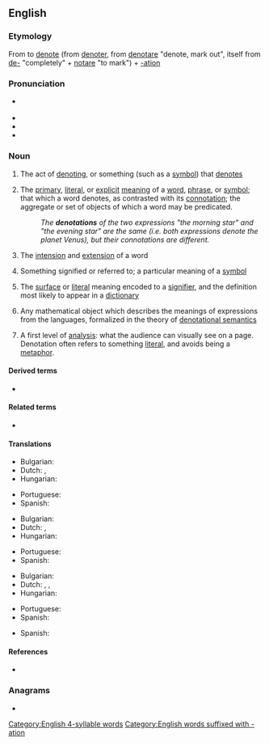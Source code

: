 ==English==
{{wikipedia}}

===Etymology===
From to [[denote]] (from {{etyl|frm|en}} [[denoter]], from {{etyl|la|en}} [[denotare]] "denote, mark out", itself from [[de-]] "completely" + [[notare]] "to mark") + [[-ation]]

===Pronunciation===
* {{a|US}} {{IPA|/ˌdiː.noʊˈteɪ.ʃən/|lang=en}}
* {{audio|En-us-denotation.ogg|Audio (US)|lang=en}}
* {{hyphenation|de|no|ta|tion|lang=en}}
* {{rhymes|eɪʃən|lang=en}}

===Noun===
{{en-noun}}

# The act of [[denoting]], or something (such as a [[symbol]]) that [[denote]]s
# {{lb|en|logic|linguistics|semiotics}} The [[primary]], [[literal]], or [[explicit]] [[meaning]] of a [[word]], [[phrase]], or [[symbol]]; that which a word denotes, as contrasted with its [[connotation]]; the aggregate or set of objects of which a word may be predicated.
#: ''The '''denotations''' of the two expressions "the morning star" and "the evening star" are the same (i.e. both expressions denote the planet Venus), but their connotations are different.''
# {{lb|en|philosophy|logic}} The [[intension]] and [[extension]] of a word
# {{lb|en|semantics}} Something signified or referred to; a particular meaning of a [[symbol]]
# {{lb|en|semiotics}} The [[surface]] or [[literal]] meaning encoded to a [[signifier]], and the definition most likely to appear in a [[dictionary]]
# {{lb|en|computer science}} Any mathematical object which describes the meanings of expressions from the languages, formalized in the theory of [[denotational semantics]]
# {{lb|en|media-studies}} A first level of [[analysis]]: what the audience can visually see on a page. Denotation often refers to something [[literal]], and avoids being a [[metaphor]].

====Derived terms====
{{der-top}}
* {{l|en|denotative}}
{{der-mid}}
{{der-bottom}}

====Related terms====
* {{l|en|connotation}}

====Translations====
{{trans-top|act of denoting}}
* Bulgarian: {{t|bg|означаване|n}}
* Dutch: {{t+|nl|denotatie}}, {{t+|nl|beschrijving}}
* Hungarian: {{t+|hu|megjelölés}}
{{trans-mid}}
* Portuguese: {{t+|pt|denotação|f}}
* Spanish: {{t+|es|denotación|f}}
{{trans-bottom}}

{{trans-top|primary or explicit meaning}}
* Bulgarian: {{t|bg|главно значение|n}}
* Dutch: {{t+|nl|denotatie}}, {{t+|nl|betekenis}}
* Hungarian: {{t+|hu|jelentés}}
{{trans-mid}}
* Portuguese: {{t+|pt|denotação|f}}
* Spanish: {{t+|es|denotación|f}}
{{trans-bottom}}

{{trans-top|something signified or referred to}}
* Bulgarian: {{t+|bg|обозначение|n}}
* Dutch: {{t+|nl|aanduiding}}, {{t+|nl|denotatie}}, {{t+|nl|betekenis}}
* Hungarian: {{t+|hu|jel}}
{{trans-mid}}
* Portuguese: {{t+|pt|denotação|f}}
* Spanish: {{t+|es|denotación|f}}
{{trans-bottom}}

{{checktrans-top}}
* Spanish: {{t-check|es|denotación}}
{{trans-mid}}
{{trans-bottom}}

====References====
* {{R:OED2}}

===Anagrams===
* {{anagrams|en|detonation|taeniodont}}

[[Category:English 4-syllable words]]
[[Category:English words suffixed with -ation]]